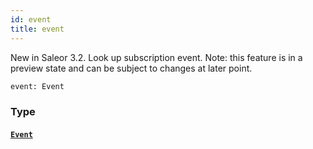 ```yaml
---
id: event
title: event
---
```


New in Saleor 3.2. Look up subscription event. Note: this feature is in a preview state and can be subject to changes at later point.

```graphql
event: Event

```

### Type

#### [`Event`](../../../developer/api-reference/unions/event)
